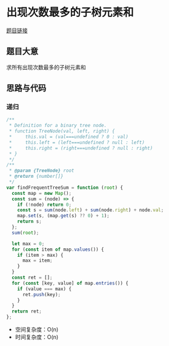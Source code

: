 # 出现次数最多的子树元素和

[题目链接](https://leetcode.cn/problems/most-frequent-subtree-sum/description/)

## 题目大意

求所有出现次数最多的子树元素和

## 思路与代码

### 递归

```js
/**
 * Definition for a binary tree node.
 * function TreeNode(val, left, right) {
 *     this.val = (val===undefined ? 0 : val)
 *     this.left = (left===undefined ? null : left)
 *     this.right = (right===undefined ? null : right)
 * }
 */
/**
 * @param {TreeNode} root
 * @return {number[]}
 */
var findFrequentTreeSum = function (root) {
  const map = new Map();
  const sum = (node) => {
    if (!node) return 0;
    const s = sum(node.left) + sum(node.right) + node.val;
    map.set(s, (map.get(s) ?? 0) + 1);
    return s;
  };
  sum(root);

  let max = 0;
  for (const item of map.values()) {
    if (item > max) {
      max = item;
    }
  }
  const ret = [];
  for (const [key, value] of map.entries()) {
    if (value === max) {
      ret.push(key);
    }
  }
  return ret;
};
```

- 空间复杂度：O(n)
- 时间复杂度：O(n)

